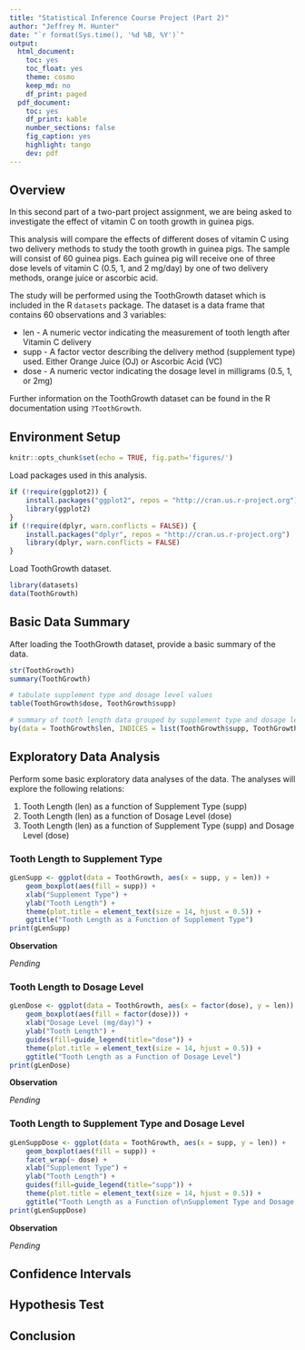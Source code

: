 ```yaml
---
title: "Statistical Inference Course Project (Part 2)"
author: "Jeffrey M. Hunter"
date: "`r format(Sys.time(), '%d %B, %Y')`"
output:
  html_document:
    toc: yes
    toc_float: yes
    theme: cosmo
    keep_md: no
    df_print: paged
  pdf_document:
    toc: yes
    df_print: kable
    number_sections: false
    fig_caption: yes
    highlight: tango
    dev: pdf
---
```


## Overview

In this second part of a two-part project assignment, we are being asked to
investigate the effect of vitamin C on tooth growth in guinea pigs.

This analysis will compare the effects of different doses of vitamin C using
two delivery methods to study the tooth growth in guinea pigs. The sample
will consist of 60 guinea pigs. Each guinea pig will receive one of three dose
levels of vitamin C (0.5, 1, and 2 mg/day) by one of two delivery methods,
orange juice or ascorbic acid.

The study will be performed using the ToothGrowth dataset which is included in
the R `datasets` package. The dataset is a data frame that contains 60
observations and 3 variables:

* len - A numeric vector indicating the measurement of tooth length after
        Vitamin C delivery
* supp - A factor vector describing the delivery method (supplement type) used.
         Either Orange Juice (OJ) or Ascorbic Acid (VC)
* dose - A numeric vector indicating the dosage level in milligrams
         (0.5, 1, or 2mg)

Further information on the ToothGrowth dataset can be found in the R
documentation using `?ToothGrowth`.

## Environment Setup

```r
knitr::opts_chunk$set(echo = TRUE, fig.path='figures/')
```

Load packages used in this analysis.

```r
if (!require(ggplot2)) {
    install.packages("ggplot2", repos = "http://cran.us.r-project.org")
    library(ggplot2)
}
if (!require(dplyr, warn.conflicts = FALSE)) {
    install.packages("dplyr", repos = "http://cran.us.r-project.org")
    library(dplyr, warn.conflicts = FALSE)
}
```

Load ToothGrowth dataset.

```r
library(datasets)
data(ToothGrowth)
```

## Basic Data Summary

After loading the ToothGrowth dataset, provide a basic summary of the data.

```r
str(ToothGrowth)
summary(ToothGrowth)

# tabulate supplement type and dosage level values
table(ToothGrowth$dose, ToothGrowth$supp)

# summary of tooth length data grouped by supplement type and dosage level
by(data = ToothGrowth$len, INDICES = list(ToothGrowth$supp, ToothGrowth$dose), summary)
```

## Exploratory Data Analysis

Perform some basic exploratory data analyses of the data. The analyses will
explore the following relations:

1. Tooth Length (len) as a function of Supplement Type (supp)
1. Tooth Length (len) as a function of Dosage Level (dose)
1. Tooth Length (len) as a function of Supplement Type (supp) and Dosage Level (dose)

### Tooth Length to Supplement Type

```r
gLenSupp <- ggplot(data = ToothGrowth, aes(x = supp, y = len)) + 
    geom_boxplot(aes(fill = supp)) +
    xlab("Supplement Type") +
    ylab("Tooth Length") +
    theme(plot.title = element_text(size = 14, hjust = 0.5)) +
    ggtitle("Tooth Length as a Function of Supplement Type")
print(gLenSupp)
```

**Observation**

*Pending*

### Tooth Length to Dosage Level

```r
gLenDose <- ggplot(data = ToothGrowth, aes(x = factor(dose), y = len)) + 
    geom_boxplot(aes(fill = factor(dose))) +
    xlab("Dosage Level (mg/day)") +
    ylab("Tooth Length") +
    guides(fill=guide_legend(title="dose")) +
    theme(plot.title = element_text(size = 14, hjust = 0.5)) +
    ggtitle("Tooth Length as a Function of Dosage Level")
print(gLenDose)
```

**Observation**

*Pending*

### Tooth Length to Supplement Type and Dosage Level

```r
gLenSuppDose <- ggplot(data = ToothGrowth, aes(x = supp, y = len)) + 
    geom_boxplot(aes(fill = supp)) +
    facet_wrap(~ dose) +
    xlab("Supplement Type") +
    ylab("Tooth Length") +
    guides(fill=guide_legend(title="supp")) +
    theme(plot.title = element_text(size = 14, hjust = 0.5)) +
    ggtitle("Tooth Length as a Function of\nSupplement Type and Dosage Level")
print(gLenSuppDose)
```

**Observation**

*Pending*

## Confidence Intervals




## Hypothesis Test


## Conclusion


